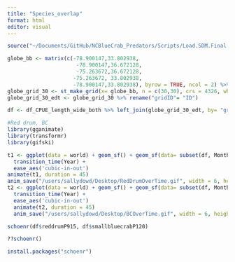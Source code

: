 ```yaml
---
title: "Species_overlap"
format: html
editor: visual
---
```


```r
source("~/Documents/GitHub/NCBlueCrab_Predators/Scripts/Load.SDM.Final.R")

globe_bb <- matrix(c(-78.900147,33.802938,
                      -78.900147,36.672128,
                      -75.263672,36.672128,
                     -75.263672, 33.802938,
                     -78.900147,33.802938), byrow = TRUE, ncol = 2) %>% list() %>% st_polygon() %>% st_sfc(., crs = 4326)
globe_grid_30 <- st_make_grid(x= globe_bb, n = c(30,30), crs = 4326, what = 'polygons') %>% st_sf('geometry' = ., data.frame('ID' = 1:length(.))) #grid is 0.13° by 0.13° (14.4 km)
globe_grid_30_edt <- globe_grid_30 %>% rename("gridID"= "ID")

df <- df_CPUE_length_wide_both %>% left_join(globe_grid_30_edt, by= "gridID")
```

```r
#Red drum, BC
library(gganimate)
library(transformr)
library(gifski)

t1 <- ggplot(data = world) + geom_sf() + geom_sf(data= subset(df, Month %in% 5), aes(geometry= geometry, fill= reddrumP915)) + coord_sf(xlim=c(-78, -75), ylim=c(34,37), expand = TRUE) + theme(panel.background = element_rect(fill = "white", colour = "black")) + labs(title = 'Year: {frame_time}') +
  transition_time(Year) + 
  ease_aes('cubic-in-out')
animate(t1, duration = 45)
anim_save("/users/sallydowd/Desktop/RedDrumOverTime.gif", width = 6, height = 4, unit = "in")
t2 <- ggplot(data = world) + geom_sf() + geom_sf(data= subset(df, Month %in% 5), aes(geometry= geometry, fill= smallbluecrabP120)) + coord_sf(xlim=c(-78, -75), ylim=c(34,37), expand = TRUE) + theme(panel.background = element_rect(fill = "white", colour = "black")) + labs(title = 'Year: {frame_time}') +
  transition_time(Year) + 
  ease_aes('cubic-in-out')
  animate(t2, duration = 45)
  anim_save("/users/sallydowd/Desktop/BCOverTime.gif", width = 6, height = 4, unit = "in",renderer = gifski_renderer())

```

```r
schoenr(df$reddrumP915, df$smallbluecrabP120) 

??schoenr()

install.packages("schoenr")
```

